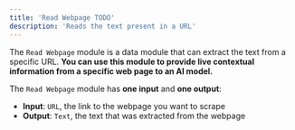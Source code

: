 ```yaml
---
title: 'Read Webpage TODO'
description: 'Reads the text present in a URL'
---
```


The `Read Webpage` module is a data module that can extract the text from a specific URL.
**You can use this module to provide live contextual information from a specific web page to an AI model.**

The `Read Webpage` module has **one input** and **one output**:

- **Input**: `URL`, the link to the webpage you want to scrape
- **Output**: `Text`, the text that was extracted from the webpage